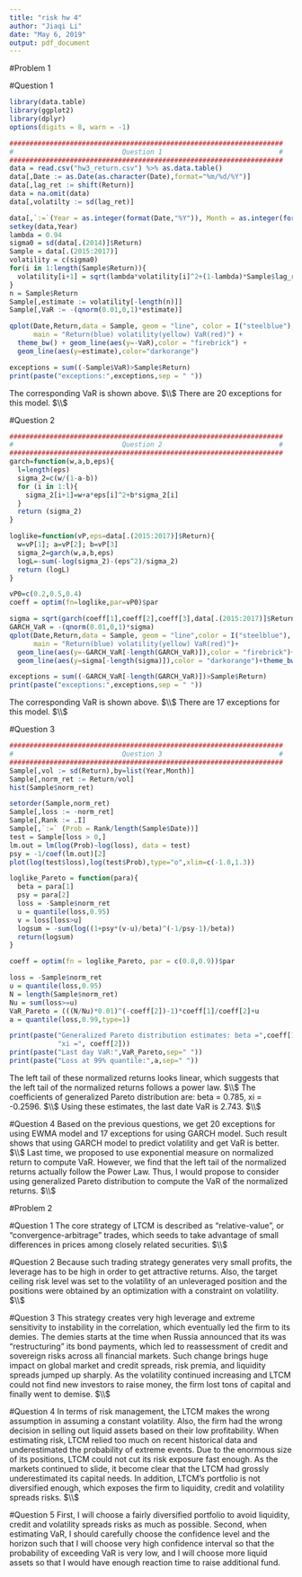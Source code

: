 ---
title: "risk hw 4"
author: "Jiaqi Li"
date: "May 6, 2019"
output: pdf_document
---
#Problem 1

#Question 1
```{r}
library(data.table)
library(ggplot2)
library(dplyr)
options(digits = 8, warn = -1)

####################################################################
#                           Question 1                             #
####################################################################
data = read.csv("hw3_return.csv") %>% as.data.table()
data[,Date := as.Date(as.character(Date),format="%m/%d/%Y")]
data[,lag_ret := shift(Return)]
data = na.omit(data)
data[,volatilty := sd(lag_ret)]

data[,`:=`(Year = as.integer(format(Date,"%Y")), Month = as.integer(format(Date,"%m")))]
setkey(data,Year)
lambda = 0.94
sigma0 = sd(data[.(2014)]$Return)
Sample = data[.(2015:2017)]
volatility = c(sigma0)
for(i in 1:length(Sample$Return)){
  volatility[i+1] = sqrt(lambda*volatility[i]^2+(1-lambda)*Sample$lag_ret[i]^2)
}
n = Sample$Return
Sample[,estimate := volatility[-length(n)]]
Sample[,VaR := -(qnorm(0.01,0,1)*estimate)]

qplot(Date,Return,data = Sample, geom = "line", color = I("steelblue"),
      main = "Return(blue) volatility(yellow) VaR(red)") +
  theme_bw() + geom_line(aes(y=-VaR),color = "firebrick") +
  geom_line(aes(y=estimate),color="darkorange")

exceptions = sum((-Sample$VaR)>Sample$Return)
print(paste("exceptions:",exceptions,sep = " "))
```
The corresponding VaR is shown above.
$\\$
There are 20 exceptions for this model.
$\\$

#Question 2
```{r}
####################################################################
#                           Question 2                             #
####################################################################
garch=function(w,a,b,eps){
  l=length(eps)
  sigma_2=c(w/(1-a-b))
  for (i in 1:l){
    sigma_2[i+1]=w+a*eps[i]^2+b*sigma_2[i]
  }
  return (sigma_2)
}

loglike=function(vP,eps=data[.(2015:2017)]$Return){
  w=vP[1]; a=vP[2]; b=vP[3]
  sigma_2=garch(w,a,b,eps)
  logL=-sum(-log(sigma_2)-(eps^2)/sigma_2)
  return (logL)
}

vP0=c(0.2,0.5,0.4)
coeff = optim(fn=loglike,par=vP0)$par

sigma = sqrt(garch(coeff[1],coeff[2],coeff[3],data[.(2015:2017)]$Return))
GARCH_VaR = -(qnorm(0.01,0,1)*sigma)
qplot(Date,Return,data = Sample, geom = "line",color = I("steelblue"),
      main = "Return(blue) volatility(yellow) VaR(red)")+
  geom_line(aes(y=-GARCH_VaR[-length(GARCH_VaR)]),color = "firebrick")+
  geom_line(aes(y=sigma[-length(sigma)]),color = "darkorange")+theme_bw()

exceptions = sum((-GARCH_VaR[-length(GARCH_VaR)])>Sample$Return)
print(paste("exceptions:",exceptions,sep = " "))
```
The corresponding VaR is shown above.
$\\$
There are 17 exceptions for this model.
$\\$

#Question 3
```{r}
####################################################################
#                           Question 3                             #
####################################################################
Sample[,vol := sd(Return),by=list(Year,Month)]
Sample[,norm_ret := Return/vol]
hist(Sample$norm_ret)

setorder(Sample,norm_ret)
Sample[,loss := -norm_ret]
Sample[,Rank := .I]
Sample[,`:=` (Prob = Rank/length(Sample$Date))]
test = Sample[loss > 0,]
lm.out = lm(log(Prob)~log(loss), data = test)
psy = -1/coef(lm.out)[2]
plot(log(test$loss),log(test$Prob),type="o",xlim=c(-1.0,1.3))

loglike_Pareto = function(para){
  beta = para[1]
  psy = para[2]
  loss = -Sample$norm_ret
  u = quantile(loss,0.95)
  v = loss[loss>u]
  logsum = -sum(log((1+psy*(v-u)/beta)^(-1/psy-1)/beta))
  return(logsum)
}

coeff = optim(fn = loglike_Pareto, par = c(0.8,0.9))$par

loss = -Sample$norm_ret
u = quantile(loss,0.95)
N = length(Sample$norm_ret)
Nu = sum(loss>=u)
VaR_Pareto = (((N/Nu)*0.01)^(-coeff[2])-1)*coeff[1]/coeff[2]+u
a = quantile(loss,0.99,type=1)

print(paste("Generalized Pareto distribution estimates: beta =",coeff[1],
            "xi =", coeff[2]))
print(paste("Last day VaR:",VaR_Pareto,sep=" "))
print(paste("Loss at 99% quantile:",a,sep=" "))
```
The left tail of these normalized returns looks linear, which suggests that the left tail of the normalized returns follows a power law.
$\\$
The coefficients of generalized Pareto distribution are: beta = 0.785, xi = -0.2596.
$\\$
Using these estimates, the last date VaR is 2.743.
$\\$

#Question 4
Based on the previous questions, we get 20 exceptions for using EWMA model and 17 exceptions for using GARCH model. Such result shows that using GARCH model to predict volatility and get VaR is better. 
$\\$
Last time, we proposed to use exponential measure on normalized return to compute VaR. However, we find that the left tail of the normalized returns actually follow the Power Law. Thus, I would propose to consider using generalized Pareto distribution to compute the VaR of the normalized returns.
$\\$

#Problem 2

#Question 1
The core strategy of LTCM is described as "relative-value", or "convergence-arbitrage" trades, which seeds to take advantage of small differences in prices among closely related securities.
$\\$

#Question 2
Because such trading strategy generates very small profits, the leverage has to be high in order to get attractive returns. Also, the target ceiling risk level was set to the volatility of an unleveraged position and the positions were obtained by an optimization with a constraint on volatility.
$\\$

#Question 3
This strategy creates very high leverage and extreme sensitivity to instability in the correlation, which eventually led the firm to its demies. The demies starts at the time when Russia announced that its was "restructuring" its bond payments, which led to reassessment of credit and sovereign risks across all financial markets. Such change brings huge impact on global market and credit spreads, risk premia, and liquidity spreads jumped up sharply. As the volatility continued increasing and LTCM could not find new investors to raise money, the firm lost tons of capital and finally went to demise.
$\\$

#Question 4
In terms of risk management, the LTCM makes the wrong assumption in assuming a constant volatility. Also, the firm had the wrong decision in selling out liquid assets based on their low profitability. When estimating risk, LTCM relied too much on recent historical data and underestimated the probability of extreme events. Due to the enormous size of its positions, LTCM could not cut its risk exposure fast enough. As the markets continued to slide, it become clear that the LTCM had grossly underestimated its capital needs. In addition, LTCM's portfolio is not diversified enough, which exposes the firm to liquidity, credit and volatility spreads risks.
$\\$

#Question 5
First, I will choose a fairly diversified portfolio to avoid liquidity, credit and volatility spreads risks as much as possible. Second, when estimating VaR, I should carefully choose the confidence level and the horizon such that I will choose very high confidence interval so that the probability of exceeding VaR is very low, and I will choose more liquid assets so that I would have enough reaction time to raise additional fund.
